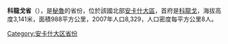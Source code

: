 '''科龍戈省'''（{{lang-es|Provincia de Corongo}}），是[[秘魯|秘魯]]的省份，位於該國北部[[安卡什大區|安卡什大區]]，首府是[[科龍戈|科龍戈]]，海拔高度3,141米，面積988平方公里，2007年人口8,329，人口密度每平方公里8人。

{{coord|8|30|34|S|77|54|37|W|source:eswiki|display=title}}

{{秘魯省份|state=collapsed}}
{{秘鲁行政区划小作品}}
[[Category:安卡什大区省份|Category:安卡什大区省份]]
